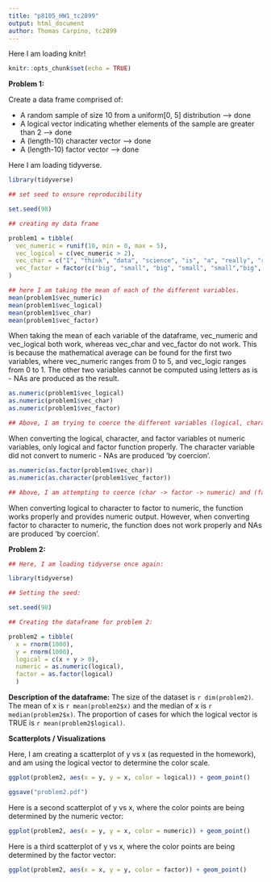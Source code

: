 ```yaml
---
title: "p8105_HW1_tc2899"
output: html_document
author: Thomas Carpino, tc2899
---
```


Here I am loading knitr! 

```r
knitr::opts_chunk$set(echo = TRUE)
```

**Problem 1:** 

Create a data frame comprised of:

  - A random sample of size 10 from a uniform[0, 5] distribution --> done 
  - A logical vector indicating whether elements of the sample are greater than 2 --> done 
  - A (length-10) character vector --> done 
  - A (length-10) factor vector --> done 

Here I am loading tidyverse. 

```r
library(tidyverse)

## set seed to ensure reproducibility

set.seed(98)

## creating my data frame

problem1 = tibble(
  vec_numeric = runif(10, min = 0, max = 5),
  vec_logical = c(vec_numeric > 2),
  vec_char = c("I", "think", "data", "science", "is", "a", "really", "really", "cool", "class"),
  vec_factor = factor(c("big", "small", "big", "small", "small","big", "small", "big", "small", "small"))
)

## here I am taking the mean of each of the different variables. 
mean(problem1$vec_numeric)
mean(problem1$vec_logical)
mean(problem1$vec_char)
mean(problem1$vec_factor)
```

When taking the mean of each variable of the dataframe, vec_numeric and vec_logical both work, whereas vec_char and vec_factor do not work. This is because the mathematical average can be found for the first two variables, where vec_numeric ranges from 0 to 5, and vec_logic ranges from 0 to 1. The other two variables cannot be computed using letters as is - NAs are produced as the result. 

```r
as.numeric(problem1$vec_logical)
as.numeric(problem1$vec_char)
as.numeric(problem1$vec_factor)

## Above, I am trying to coerce the different variables (logical, character, and factor) to become numeric variables. 
```

When converting the logical, character, and factor variables ot numeric variables, only logical and factor function properly. The character variable did not convert to numeric - NAs are produced 'by coercion'. 

```r
as.numeric(as.factor(problem1$vec_char))
as.numeric(as.character(problem1$vec_factor))

## Above, I am attempting to coerce (char -> factor -> numeric) and (factor -> char -> numeric)
```

When converting logical to character to factor to numeric, the function works properly and provides numeric output. However, when converting factor to character to numeric, the function does not work properly and NAs are produced 'by coercion'. 

**Problem 2:**

```r

## Here, I am loading tidyverse once again: 

library(tidyverse)

## Setting the seed:

set.seed(98)

## Creating the dataframe for problem 2:

problem2 = tibble(
  x = rnorm(1000),
  y = rnorm(1000),
  logical = c(x + y > 0),
  numeric = as.numeric(logical),
  factor = as.factor(logical)
  )

```

**Description of the dataframe:**
The size of the dataset is `r dim(problem2)`. The mean of x is `r mean(problem2$x)` and the median of x is `r median(problem2$x)`. The proportion of cases for which the logical vector is TRUE is `r mean(problem2$logical)`. 

**Scatterplots / Visualizations**

Here, I am creating a scatterplot of y vs x (as requested in the homework), and am using the logical vector to determine the color scale. 

```r
ggplot(problem2, aes(x = y, y = x, color = logical)) + geom_point()

ggsave("problem2.pdf")
```

Here is a second scatterplot of y vs x, where the color points are being determined by the numeric vector:

```r
ggplot(problem2, aes(x = y, y = x, color = numeric)) + geom_point()
```

Here is a third scatterplot of y vs x, where the color points are being determined by the factor vector:

```r
ggplot(problem2, aes(x = x, y = y, color = factor)) + geom_point()
```
  
